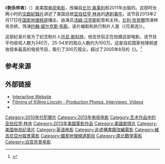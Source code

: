{{Expand language|1=en|time=2020-07-21T06:39:07+00:00}}
{{Infobox television
| name                 = 刺杀林肯
| eng_name             = ''Killing Lincoln''
| image                = 
| caption              = 
| genre                = [[文獻紀錄片|文獻紀錄片]]<br/>[[傳記|傳記]]
| based_on             = {{Based on|{{link-en|刺殺林肯 (書籍)|Killing Lincoln|刺殺林肯}}|[[比尔·奥莱利|比尔·奥莱利]]}}
| developer            = [[托尼·斯科特|托尼·斯科特]]
| writer               = {{tsl|en|Erik Jendresen||}}
| director             = Adrian Moat
| creative_director    = 
| presenter            = [[汤姆·汉克斯|汤姆·汉克斯]]
| starring             = [[比利·坎貝爾|比利·坎貝爾]]<br/>{{tsl|en|Jesse Johnson (actor)||Jesse Johnson}}
| composer             = {{tsl|en|David Buckley||}}
| country              = 美国
| language             = 英语
| executive_producer   = Mark Herzog<br>Erik Jendresen<br>Bill O'Reilly<br>Mary Lisio<br>Teri Weinberg<br>David W. Zucker
| producer             = [[雷利·史考特|雷利·史考特]]<br/>[[托尼·斯科特|托尼·斯科特]]<br/>Christopher G. Cowen
| editor               = 
| location             = 
| cinematography       = Jeremy Benning
| camera               = 
| runtime              = 90分钟
| company              = {{tsl|en|Scott Free Productions||}}<br>Herzog & Company
| distributor          = 
| channel              = [[國家地理頻道|國家地理頻道]]
| picture_format       = 
| audio_format         = 
| first_aired          = {{Start date|2013|02|17}}
| preceded_by          = 
| followed_by          = 
| related              = 
}}
《'''刺杀林肯'''》（{{lang-en|''Killing Lincoln''}}）是美国[[电视电影|电视电影]]，改编自[[比尔·奥莱利|比尔·奥莱利]]和{{tsl|en|Martin Dugard (author)|马丁·杜加尔德|}}2011年出版的{{link-en|刺殺林肯 (書籍)|Killing Lincoln|同名書籍}}。这部时长两小时的[[文獻紀錄片|文獻紀錄片]]讲述了美国总统[[亚伯拉罕·林肯|亚伯拉罕·林肯]]的[[林肯遇刺案|遇刺事件]]。该节目2013年2月17日在[[国家地理频道|国家地理频道]]播出，由演员[[汤姆·汉克斯|汤姆·汉克斯]]配音和主持，[[比利·坎貝爾|比利·坎貝爾]]饰演林肯总统，{{tsl|en|Jesse Johnson (actor)|杰西·约翰逊|}}饰演[[约翰·威尔克斯·布斯|约翰·威尔克斯·布斯]]。该片编剧和执行制片人是{{tsl|en|Erik Jendresen|埃里克·扬德森|}}（《兄弟连》）。

这部纪录片是为了纪念制片人[[托尼·斯科特|托尼·斯科特]]，他去世前正在拍摄这部电影。该节目平均收视人数为340万，25-54岁的观众人数约为100万。这是目前国家地理频道收视率最高的电视节目，吸引了300万观众，超过了2005年8月的《{{tsl|en|Inside 9/11|透视9/11|}}》。<ref name="NatGeo">{{cite web |url=http://www.inquisitr.com/537540/bill-oreillys-killing-lincoln-sets-natgeo-ratings-record/ |title=Bill O'Reilly's 'Killing Lincoln' Sets NatGeo Ratings Record |publisher=The Inquistir |date=2013-02-21 |accessdate=2013-02-24 |archive-date=2017-09-13 |archive-url=https://web.archive.org/web/20170913171702/https://www.inquisitr.com/537540/bill-oreillys-killing-lincoln-sets-natgeo-ratings-record/ |dead-url=no }}</ref>

== 参考来源 ==
{{Reflist}}

== 外部链接 ==
* [https://web.archive.org/web/20130302084613/http://killinglincoln.nationalgeographic.com/ Interactive Website]
* [http://channel.nationalgeographic.com/channel/killing-lincoln/ Filming of ''Killing Lincoln'' - Production Photos, Interviews, Videos]{{Wayback|url=http://channel.nationalgeographic.com/channel/killing-lincoln/ |date=20140118224429 }}
* {{IMDb title|2299248}}

[[Category:2010年代犯罪片|Category:2010年代犯罪片]]
[[Category:2013年电视电影|Category:2013年电视电影]]
[[Category:艺术作品中的亚伯拉罕·林肯|Category:艺术作品中的亚伯拉罕·林肯]]
[[Category:2013年美國電影作品|Category:2013年美國電影作品]]
[[Category:美國劇情片|Category:美國劇情片]]
[[Category:美国电视纪录片|Category:美国电视纪录片]]
[[Category:英语电影|Category:英语电影]]
[[Category:非虛構書籍改編電影|Category:非虛構書籍改編電影]]
[[Category:維吉尼亞州取景電影|Category:維吉尼亞州取景電影]]
[[Category:國家地理頻道節目|Category:國家地理頻道節目]]
[[Category:南北戰爭電影|Category:南北戰爭電影]]
[[Category:白宫背景电影|Category:白宫背景电影]]